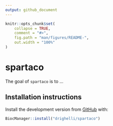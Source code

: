 ```yaml
---
output: github_document
---
```


<!-- README.md is generated from README.Rmd. Please edit that file -->

```r
knitr::opts_chunk$set(
    collapse = TRUE,
    comment = "#>",
    fig.path = "man/figures/README-",
    out.width = "100%"
)
```

# spartaco

<!-- badges: start -->
<!-- badges: end -->

The goal of `spartaco` is to ...

## Installation instructions

Install the development version from [GitHub](https://github.com/drighelli/spartaco) with:

```r
BiocManager::install("drighelli/spartaco")
```

